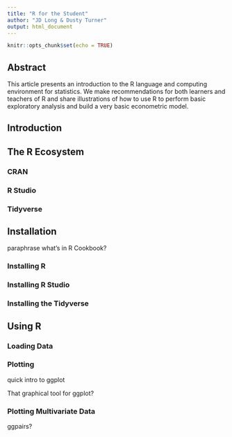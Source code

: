 ```yaml
---
title: "R for the Student"
author: "JD Long & Dusty Turner"
output: html_document
---
```


```r
knitr::opts_chunk$set(echo = TRUE)
```

## Abstract

This article presents an introduction to the R language and computing environment for statistics. We make recommendations for both learners and teachers of R and share illustrations of how to use R to perform basic exploratory analysis and build a very basic econometric model. 

## Introduction 

## The R Ecosystem

### CRAN 

### R Studio

### Tidyverse

## Installation

paraphrase what's in R Cookbook?

### Installing R

### Installing R Studio

### Installing the Tidyverse

## Using R

### Loading Data

### Plotting 

quick intro to ggplot

That graphical tool for ggplot?


### Plotting Multivariate Data

ggpairs?



